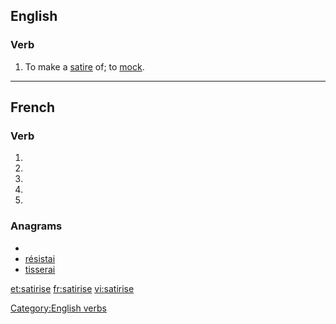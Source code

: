 {{also|satirisé}}
==English==

===Verb===
{{en-verb|satiris|ing}}

# To make a [[satire]] of; to [[mock]].

[[Category:English verbs]]

----

==French==

===Verb===
{{fr-verb-form}}

# {{conjugation of|satiriser||1|s|pres|ind|lang=fr}}
# {{conjugation of|satiriser||3|s|pres|ind|lang=fr}}
# {{conjugation of|satiriser||1|s|pres|sub|lang=fr}}
# {{conjugation of|satiriser||3|s|pres|sub|lang=fr}}
# {{conjugation of|satiriser||2|s|imp|lang=fr}}

===Anagrams===
* {{alphagram|aeiirsst}}
* [[résistai#French|résistai]]
* [[tisserai#French|tisserai]]

[[et:satirise]]
[[fr:satirise]]
[[vi:satirise]]